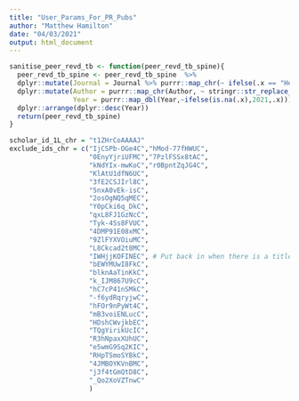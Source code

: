 ```yaml
---
title: "User_Params_For_PR_Pubs"
author: "Matthew Hamilton"
date: "04/03/2021"
output: html_document
---
```


```r
sanitise_peer_revd_tb <- function(peer_revd_tb_spine){ 
  peer_revd_tb_spine <- peer_revd_tb_spine  %>%
  dplyr::mutate(Journal = Journal %>% purrr::map_chr(~ ifelse(.x == "Health Technology Assessment (Winchester, England)","Health Technology Assessment",.x))) %>%
  dplyr::mutate(Author = purrr::map_chr(Author, ~ stringr::str_replace_all(.x,"RICKWOOD","Rickwood")),
                Year = purrr::map_dbl(Year,~ifelse(is.na(.x),2021,.x))) %>%
  dplyr::arrange(dplyr::desc(Year)) 
  return(peer_revd_tb_spine)
}
```

```r
scholar_id_1L_chr = "t1ZHrCoAAAAJ"
exclude_ids_chr = c("IjCSPb-OGe4C","hMod-77fHWUC",
                    "0EnyYjriUFMC","7PzlFSSx8tAC",
                    "kNdYIx-mwKoC","r0BpntZqJG4C",
                    "KlAtU1dfN6UC",
                    "3fE2CSJIrl8C",
                    "5nxA0vEk-isC",
                    "2osOgNQ5qMEC",
                    "Y0pCki6q_DkC",
                    "qxL8FJ1GzNcC",
                    "Tyk-4Ss8FVUC",
                    "4DMP91E08xMC",
                    "9ZlFYXVOiuMC",
                    "L8Ckcad2t8MC",
                    "IWHjjKOFINEC", # Put back in when there is a title
                    "bEWYMUwI8FkC",
                    "blknAaTinKkC",
                    "k_IJM867U9cC",
                    "hC7cP41nSMkC",
                    "-f6ydRqryjwC",
                    "hFOr9nPyWt4C",
                    "mB3voiENLucC",
                    "HDshCWvjkbEC",
                    "TQgYirikUcIC",
                    "R3hNpaxXUhUC",
                    "e5wmG9Sq2KIC",
                    "RHpTSmoSYBkC",
                    "4JMBOYKVnBMC",
                    "j3f4tGmQtD8C",
                    "_Qo2XoVZTnwC"
                    )
```